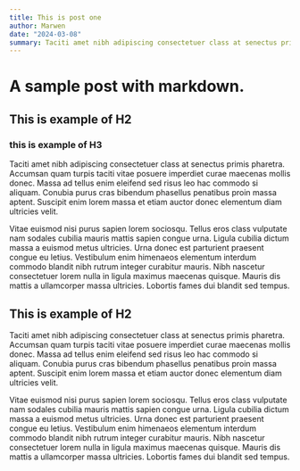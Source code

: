 ```yaml
---
title: This is post one
author: Marwen
date: "2024-03-08"
summary: Taciti amet nibh adipiscing consectetuer class at senectus primis pharetra. Accumsan quam turpis taciti vitae posuere imperdiet curae maecenas mollis donec.
---
```


# A sample post with markdown.

## This is example of H2

### this is example of H3

Taciti amet nibh adipiscing consectetuer class at senectus primis pharetra. Accumsan quam turpis taciti vitae posuere imperdiet curae maecenas mollis donec. Massa ad tellus enim eleifend sed risus leo hac commodo si aliquam. Conubia purus cras bibendum phasellus penatibus proin massa aptent. Suscipit enim lorem massa et etiam auctor donec elementum diam ultricies velit.

Vitae euismod nisi purus sapien lorem sociosqu. Tellus eros class vulputate nam sodales cubilia mauris mattis sapien congue urna. Ligula cubilia dictum massa a euismod metus ultricies. Urna donec est parturient praesent congue eu letius. Vestibulum enim himenaeos elementum interdum commodo blandit nibh rutrum integer curabitur mauris. Nibh nascetur consectetuer lorem nulla in ligula maximus maecenas quisque. Mauris dis mattis a ullamcorper massa ultricies. Lobortis fames dui blandit sed tempus.

## This is example of H2

Taciti amet nibh adipiscing consectetuer class at senectus primis pharetra. Accumsan quam turpis taciti vitae posuere imperdiet curae maecenas mollis donec. Massa ad tellus enim eleifend sed risus leo hac commodo si aliquam. Conubia purus cras bibendum phasellus penatibus proin massa aptent. Suscipit enim lorem massa et etiam auctor donec elementum diam ultricies velit.

Vitae euismod nisi purus sapien lorem sociosqu. Tellus eros class vulputate nam sodales cubilia mauris mattis sapien congue urna. Ligula cubilia dictum massa a euismod metus ultricies. Urna donec est parturient praesent congue eu letius. Vestibulum enim himenaeos elementum interdum commodo blandit nibh rutrum integer curabitur mauris. Nibh nascetur consectetuer lorem nulla in ligula maximus maecenas quisque. Mauris dis mattis a ullamcorper massa ultricies. Lobortis fames dui blandit sed tempus.
